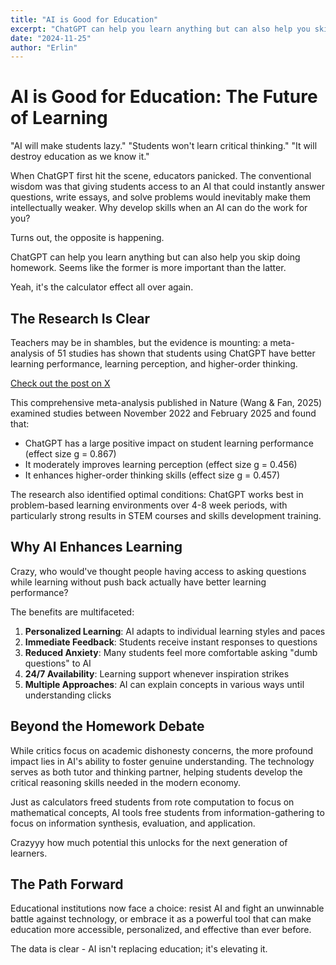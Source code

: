 ```yaml
---
title: "AI is Good for Education"
excerpt: "ChatGPT can help you learn anything but can also help you skip doing homework. Seems like the former is more important than the latter."
date: "2024-11-25"
author: "Erlin"
---
```


# AI is Good for Education: The Future of Learning

"AI will make students lazy." "Students won't learn critical thinking." "It will destroy education as we know it."

When ChatGPT first hit the scene, educators panicked. The conventional wisdom was that giving students access to an AI that could instantly answer questions, write essays, and solve problems would inevitably make them intellectually weaker. Why develop skills when an AI can do the work for you?

Turns out, the opposite is happening.

ChatGPT can help you learn anything but can also help you skip doing homework. Seems like the former is more important than the latter.

Yeah, it's the calculator effect all over again.

## The Research Is Clear

Teachers may be in shambles, but the evidence is mounting: a meta-analysis of 51 studies has shown that students using ChatGPT have better learning performance, learning perception, and higher-order thinking.

[Check out the post on X](https://x.com/IterIntellectus/status/1921240397478580701)

This comprehensive meta-analysis published in Nature (Wang & Fan, 2025) examined studies between November 2022 and February 2025 and found that:

- ChatGPT has a large positive impact on student learning performance (effect size g = 0.867)
- It moderately improves learning perception (effect size g = 0.456) 
- It enhances higher-order thinking skills (effect size g = 0.457)

The research also identified optimal conditions: ChatGPT works best in problem-based learning environments over 4-8 week periods, with particularly strong results in STEM courses and skills development training.

## Why AI Enhances Learning

Crazy, who would've thought people having access to asking questions while learning without push back actually have better learning performance?

The benefits are multifaceted:

1. **Personalized Learning**: AI adapts to individual learning styles and paces
2. **Immediate Feedback**: Students receive instant responses to questions
3. **Reduced Anxiety**: Many students feel more comfortable asking "dumb questions" to AI
4. **24/7 Availability**: Learning support whenever inspiration strikes
5. **Multiple Approaches**: AI can explain concepts in various ways until understanding clicks

## Beyond the Homework Debate

While critics focus on academic dishonesty concerns, the more profound impact lies in AI's ability to foster genuine understanding. The technology serves as both tutor and thinking partner, helping students develop the critical reasoning skills needed in the modern economy.

Just as calculators freed students from rote computation to focus on mathematical concepts, AI tools free students from information-gathering to focus on information synthesis, evaluation, and application.

Crazyyy how much potential this unlocks for the next generation of learners.

## The Path Forward

Educational institutions now face a choice: resist AI and fight an unwinnable battle against technology, or embrace it as a powerful tool that can make education more accessible, personalized, and effective than ever before.

The data is clear - AI isn't replacing education; it's elevating it.

